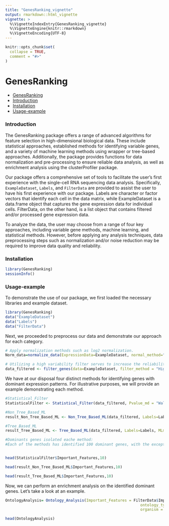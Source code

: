 ```yaml
---
title: "GenesRanking_vignette"
output: rmarkdown::html_vignette
vignette: >
  %\VignetteIndexEntry{GenesRanking_vignette}
  %\VignetteEngine{knitr::rmarkdown}
  %\VignetteEncoding{UTF-8}
---
```


```r
knitr::opts_chunk$set(
  collapse = TRUE,
  comment = "#>"
)
```
# GenesRanking

  - [GenesRanking](#GenesRanking)
  - [Introduction](#Introduction)
  - [Installation](#Installation)
  - [Usage-example](#Usage-example)


### Introduction

The GenesRanking package offers a range of advanced algorithms for feature selection in high-dimensional biological data. These include statistical approaches, established methods for identifying variable genes, and a variety of machine learning methods using wrapper or tree-based approaches. Additionally, the package provides functions for data normalization and pre-processing to ensure reliable data analysis, as well as enrichment analysis using the clusterProfiler package.

Our package offers a comprehensive set of tools to facilitate the user's first experience with the single-cell RNA sequencing data analysis. Specifically, ``ExampleDataset``, ``Labels``, and ``FilterData`` are provided to assist the user to have his first experience with our package. Labels are character or factor vectors that identify each cell in the data matrix, while ExampleDataset is a data.frame object that captures the gene expression data for individual cells. FilterData, on the other hand, is a list object that contains filtered and/or processed gene expression data.

To analyze the data, the user may choose from a range of four key approaches, including variable gene methods, machine learning, and statistical methods. However, before applying any analysis techniques, data preprocessing steps such as normalization and/or noise reduction may be required to improve data quality and reliability.

### Installation
```r
library(GenesRanking)
sessionInfo()
```

### Usage-example

To demonstrate the use of our package, we first loaded the necessary libraries and example dataset.
```r
library(GenesRanking)
data("ExampleDataset")
data("Labels")
data("FilterData")
```

Next, we proceeded to preprocess our data and demonstrate our approach for each category.

```r
# Apply normalization methods such as log2 normalization.
Norm_data=normalize_data(ExpressionData=ExampleDataset, normal_method="LogNormalize") 

# Utilizing a high variability filter serves to increase the reliability of our data by reducing the impact of noisy or irrelevant features.
data_filtered <- filter_genes(data=ExampleDataset, filter_method = "High_Variable_Genes", n_features = 1000)
```
We have at our disposal four distinct methods for identifying genes with dominant expression patterns. For illustrative purposes, we will provide an example demonstrating each method.

```r
#Statistical_Filter 
StatisticalFilter <- Statistical_Filter(data_filtered, Pvalue_md = "Waldtest", Labels = Labels, n_genes_to_keep = 100)

#Non_Tree_Based_ML
result_Non_Tree_Based_ML <- Non_Tree_Based_ML(data_filtered, Labels=Labels, MLmethod = "knn",  n_genes_to_keep = 100)

#Tree_Based_ML
result_Tree_Based_ML <- Tree_Based_ML(data_filtered, Labels=Labels, MLmethod = "C5.0", n_genes_to_keep = 100)


```

```r
#Dominants genes isolated eache method:
#Each of the methods has identified 100 dominant genes, with the exception of the variable genes method.


head(StatisticalFilter$Important_Features,10)

head(result_Non_Tree_Based_ML$Important_Features,10)

head(result_Tree_Based_ML$Important_Features,10)
```
Now, we can perform an enrichment analysis on the identified dominant genes. Let's take a look at an example.
```r
OntologyAnalysis= Ontology_Analysis(Important_Features = FilterData$Important_Features[1:10],
                                                            ontology_type = "GO",
                                                            organism = "mouse")

head(OntologyAnalysis)

```
